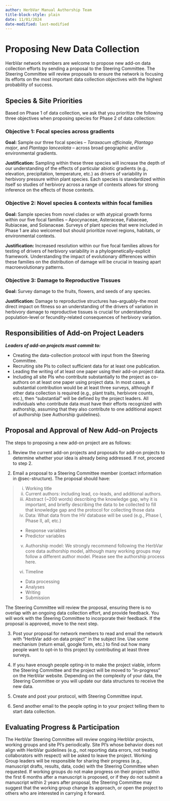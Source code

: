 ```yaml
---
author: HerbVar Manual Authorship Team
title-block-style: plain
date: 11/01/2024
date-modified: last-modified
---
```

# Proposing New Data Collection {#sec-new_data_collection}

HerbVar network members are welcome to propose new add-on data collection efforts by sending a proposal to the Steering Committee. The Steering Committee will review proposals to ensure the network is focusing its efforts on the most important data collection objectives with the highest probability of success. 

## Species & Site Priorities {#sec-species_site}

Based on Phase 1 of data collection, we ask that you prioritize the following three objectives when proposing species for Phase 2 of data collection: 

### Objective 1: Focal species across gradients

**Goal: **Sample our three focal species -- _Taraxacum officinale_, _Plantago major_, and _Plantago lanceolata_ -- across broad geographic and/or environmental gradients.

**Justification:** Sampling within these three species will increase the depth of our understanding of the effects of particular abiotic gradients (e.g., elevation, precipitation, temperature, etc.) as drivers of variability in herbivory pressure within plant species. Each species is standardized within itself so studies of herbivory across a range of contexts allows for strong inference on the effects of those contexts.

### Objective 2: Novel species & contexts within focal families

**Goal: **Sample species from novel clades or with atypical growth forms within our five focal families -- Apocynaceae, Asteraceae, Fabaceae, Rubiaceae, and Solanaceae. Surveys of plant species that were included in Phase 1 are also welcomed but should prioritize novel regions, habitats, or environmental contexts.

**Justification:** Increased resolution within our five focal families allows for testing of drivers of herbivory variability in a phylogenetically-explicit framework. Understanding the impact of evolutionary differences within these families on the distribution of damage will be crucial in teasing apart macroevolutionary patterns.

### Objective 3: Damage to Reproductive Tissues

**Goal: **Survey damage to the fruits, flowers, and seeds of any species.

**Justification:** Damage to reproductive structures has–arguably–the most direct impact on fitness so an understanding of the drivers of variation in herbivory damage to reproductive tissues is crucial for understanding population-level or fecundity-related consequences of herbivory variation.



## Responsibilities of Add-on Project Leaders

**_Leaders of add-on projects must commit to:_**

- Creating the data-collection protocol with input from the Steering Committee.
- Recruiting site PIs to collect sufficient data for at least one publication.
- Leading the writing of at least one paper using their add-on project data.
- Including all site PIs who contribute substantially to the project as co-authors on at least one paper using project data. In most cases, a substantial contribution would be at least three surveys, although if other data collection is required (e.g., plant traits, herbivore counts, etc.), then “substantial” will be defined by the project leaders. All individuals who contribute data must have their efforts recognized with authorship, assuming that they also contribute to one additional aspect of authorship (see Authorship guidelines). 

## Proposal and Approval of New Add-on Projects

The steps to proposing a new add-on project are as follows: 

1. Review the current add-on projects and proposals for add-on projects to determine whether your idea is already being addressed. If not, proceed to step 2. 

2. Email a proposal to a Steering Committee member (contact information in @sec-structure). The proposal should have: 

> i. Working title
> ii. Current authors: including lead, co-leads, and additional authors. 
> iii. Abstract (~200 words) describing the knowledge gap, why it is important, and briefly describing the data to be collected to fill that knowledge gap and the protocol for collecting those data
> iv. Data: What data from the HV database will be used (e.g., Phase I, Phase II, all, etc.)
  > - Response variables
  > - Predictor variables
> v. Authorship model: We strongly recommend following the HerbVar core data authorship model, although many working groups may follow a different author model. Please see the authorship process here.
> vi. Timeline
  > -	Data processing
  > -	Analyses
  > -	Writing
  > -	Submission

The Steering Committee will review the proposal, ensuring there is no overlap with an ongoing data collection effort, and provide feedback. You will work with the Steering Committee to incorporate their feedback. If the proposal is approved, move to the next step.

3. Post your proposal for network members to read and email the network with “HerbVar add-on data project” in the subject line. Use some mechanism (return email, google form, etc.) to find out how many people want to opt-in to this project by contributing at least three surveys. 

4. If you have enough people opting-in to make the project viable, inform the Steering Committee and the project will be moved to “in-progress” on the HerbVar website. Depending on the complexity of your data, the Steering Committee or you will update our data structures to receive the new data.

5. Create and post your protocol, with Steering Committee input.

6. Send another email to the people opting in to your project telling them to start data collection.

## Evaluating Progress & Participation  {#sec-project_review}
<!-- # Review of HerbVar Projects and Participants -->

The HerbVar Steering Committee will review ongoing HerbVar projects, working groups and site PI’s periodically. Site PI’s whose behavior does not align with HerbVar guidelines (e.g., not reporting data errors, not treating collaborators with respect) will be asked to leave the project. Working Group leaders will be responsible for sharing their progress (e.g., manuscript drafts, results, data, code) with the Steering Committee when requested. If working groups do not make progress on their project within the first 6 months after a manuscript is proposed, or if they do not submit a manuscript within 2 years after proposal, the Steering Committee may suggest that the working group change its approach, or open the project to others who are interested in carrying it forward.

